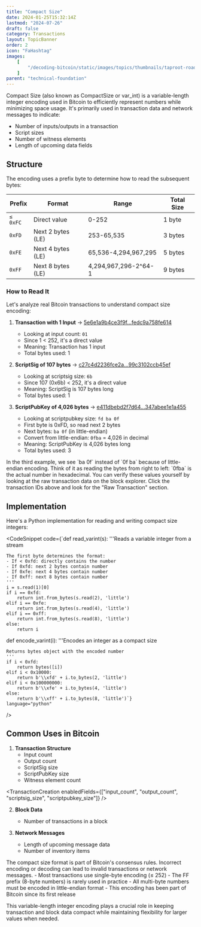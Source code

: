 ```yaml
---
title: "Compact Size"
date: 2024-01-25T15:32:14Z
lastmod: "2024-07-26"
draft: false
category: Transactions
layout: TopicBanner
order: 2
icon: "FaHashtag"
images:
    [
        "/decoding-bitcoin/static/images/topics/thumbnails/taproot-roadmap-thumbnail.webp"
    ]
parent: "technical-foundation"
---
```


Compact Size (also known as CompactSize or var_int) is a variable-length integer encoding used in Bitcoin to efficiently represent numbers while minimizing space usage. It's primarily used in transaction data and network messages to indicate:

- Number of inputs/outputs in a transaction
- Script sizes
- Number of witness elements
- Length of upcoming data fields

## Structure

The encoding uses a prefix byte to determine how to read the subsequent bytes:

<div className="overflow-x-auto">
  <table className="min-w-full bg-white dark:bg-gray-900 rounded-lg overflow-hidden">
    <thead className="bg-orange-100 dark:bg-orange-900">
      <tr>
        <th className="px-6 py-3 text-left text-sm font-semibold">Prefix</th>
        <th className="px-6 py-3 text-left text-sm font-semibold">Format</th>
        <th className="px-6 py-3 text-left text-sm font-semibold">Range</th>
        <th className="px-6 py-3 text-left text-sm font-semibold">Total Size</th>
      </tr>
    </thead>
    <tbody className="divide-y divide-gray-200 dark:divide-gray-800">
      <tr className="hover:bg-gray-100 dark:hover:bg-gray-800">
        <td className="px-6 py-4 whitespace-nowrap"><code>≤ 0xFC</code></td>
        <td className="px-6 py-4">Direct value</td>
        <td className="px-6 py-4">0-252</td>
        <td className="px-6 py-4">1 byte</td>
      </tr>
      <tr className="hover:bg-gray-100 dark:hover:bg-gray-800">
        <td className="px-6 py-4 whitespace-nowrap"><code>0xFD</code></td>
        <td className="px-6 py-4">Next 2 bytes (LE)</td>
        <td className="px-6 py-4">253-65,535</td>
        <td className="px-6 py-4">3 bytes</td>
      </tr>
      <tr className="hover:bg-gray-100 dark:hover:bg-gray-800">
        <td className="px-6 py-4 whitespace-nowrap"><code>0xFE</code></td>
        <td className="px-6 py-4">Next 4 bytes (LE)</td>
        <td className="px-6 py-4">65,536-4,294,967,295</td>
        <td className="px-6 py-4">5 bytes</td>
      </tr>
      <tr className="hover:bg-gray-100 dark:hover:bg-gray-800">
        <td className="px-6 py-4 whitespace-nowrap"><code>0xFF</code></td>
        <td className="px-6 py-4">Next 8 bytes (LE)</td>
        <td className="px-6 py-4">4,294,967,296-2^64-1</td>
        <td className="px-6 py-4">9 bytes</td>
      </tr>
    </tbody>
  </table>
</div>

### How to Read It

Let's analyze real Bitcoin transactions to understand compact size encoding:

1. **Transaction with 1 Input**
   -> <a href="https://mempool.space/tx/5e6e1a9b4ce3f9f39467d7129e3ecfbe6c81c08dd377aac666fedc9a758fe614" target="_blank">5e6e1a9b4ce3f9f...fedc9a758fe614</a>
   - Looking at input count: `01`
   - Since 1 < 252, it's a direct value
   - Meaning: Transaction has 1 input
   - Total bytes used: 1

2. **ScriptSig of 107 bytes**
   -> <a href="https://mempool.space/tx/c27c4d2236fce2a7542e024408d7f89b95e50e42a2c3d10be499c3102ccb45ef" target="_blank">c27c4d2236fce2a...99c3102ccb45ef</a>
   - Looking at scriptsig size: `6b`
   - Since 107 (0x6b) < 252, it's a direct value
   - Meaning: ScriptSig is 107 bytes long
   - Total bytes used: 1

3. **ScriptPubKey of 4,026 bytes**
   -> <a href="https://mempool.space/tx/e411dbebd2f7d64dafeef9b14b5c59ec60c36779d43f850e5e347abee1e1a455" target="_blank">e411dbebd2f7d64...347abee1e1a455</a>
   - Looking at scriptpubkey size: `fd ba 0f`
   - First byte is 0xFD, so read next 2 bytes
   - Next bytes: `ba 0f` (in little-endian)
   - Convert from little-endian: `0fba` = 4,026 in decimal
   - Meaning: ScriptPubKey is 4,026 bytes long
   - Total bytes used: 3

<ExpandableAlert title="Understanding Little-Endian" type="info">
    In the third example, we see `ba 0f` instead of `0f ba` because of little-endian encoding.
    Think of it as reading the bytes from right to left: `0fba` is the actual number in hexadecimal.
</ExpandableAlert>

<ExpandableAlert title="Tip" type="warning">
    You can verify these values yourself by looking at the raw transaction data on the block explorer.
    Click the transaction IDs above and look for the "Raw Transaction" section.
</ExpandableAlert>

## Implementation

Here's a Python implementation for reading and writing compact size integers:

<CodeSnippet
    code={`def read_varint(s):
    '''Reads a variable integer from a stream
    
    The first byte determines the format:
    - If < 0xfd: directly contains the number
    - If 0xfd: next 2 bytes contain number
    - If 0xfe: next 4 bytes contain number 
    - If 0xff: next 8 bytes contain number
    '''
    i = s.read(1)[0]
    if i == 0xfd:
        return int.from_bytes(s.read(2), 'little')
    elif i == 0xfe:
        return int.from_bytes(s.read(4), 'little')
    elif i == 0xff:
        return int.from_bytes(s.read(8), 'little')
    else:
        return i

def encode_varint(i):
    '''Encodes an integer as a compact size
    
    Returns bytes object with the encoded number
    '''
    if i < 0xfd:
        return bytes([i])
    elif i < 0x10000:
        return b'\\xfd' + i.to_bytes(2, 'little')
    elif i < 0x100000000:
        return b'\\xfe' + i.to_bytes(4, 'little')
    else:
        return b'\\xff' + i.to_bytes(8, 'little')`}
    language="python"
/>

## Common Uses in Bitcoin

1. **Transaction Structure**
   - Input count
   - Output count
   - ScriptSig size
   - ScriptPubKey size
   - Witness element count

<TransactionCreation enabledFields={["input_count", "output_count", "scriptsig_size", "scriptpubkey_size"]} />

2. **Block Data**
   - Number of transactions in a block

3. **Network Messages**
   - Length of upcoming message data
   - Number of inventory items


<ExpandableAlert title="Warning" type="warning">
    The compact size format is part of Bitcoin's consensus rules. Incorrect encoding
    or decoding can lead to invalid transactions or network messages.
</ExpandableAlert>

<ExpandableAlert title="Important Notes" type="info">
    - Most transactions use single-byte encoding (≤ 252)
    - The FF prefix (8-byte numbers) is rarely used in practice
    - All multi-byte numbers must be encoded in little-endian format
    - This encoding has been part of Bitcoin since its first release
</ExpandableAlert>

This variable-length integer encoding plays a crucial role in keeping transaction and block data compact while maintaining flexibility for larger values when needed.
